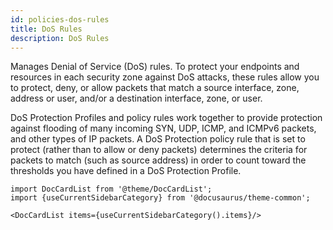 ```yaml
---
id: policies-dos-rules
title: DoS Rules
description: DoS Rules
---
```




Manages Denial of Service (DoS) rules. To protect your endpoints and resources in each security zone against
DoS attacks, these rules allow you to protect, deny, or allow packets that match a source interface, zone, address or user,
and/or a destination interface, zone, or user.

DoS Protection Profiles and policy rules work together to provide protection against flooding of many incoming SYN, UDP, ICMP,
and ICMPv6 packets, and other types of IP packets. A DoS Protection policy rule that is set to protect (rather than to allow or
deny packets) determines the criteria for packets to match (such as source address) in order to count toward the thresholds you
have defined in a DoS Protection Profile.




```mdx-code-block
import DocCardList from '@theme/DocCardList';
import {useCurrentSidebarCategory} from '@docusaurus/theme-common';

<DocCardList items={useCurrentSidebarCategory().items}/>
```
      